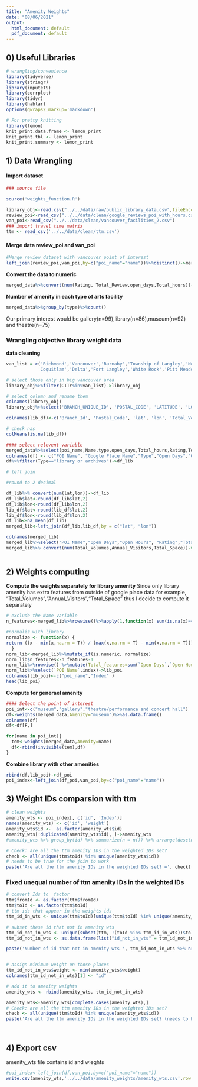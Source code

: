 ```yaml
---
title: "Amenity Weights"
date: "08/06/2021"
output:
  html_document: default
  pdf_document: default
---
```

## 0) Useful Libraries

```r

# wrangling/convenience
library(tidyverse)
library(stringr)
library(imputeTS)
library(corrplot)
library(tidyr)
library(hablar)
options(qwraps2_markup='markdown')

# For pretty knitting
library(lemon)
knit_print.data.frame <- lemon_print
knit_print.tbl <- lemon_print
knit_print.summary <- lemon_print
```

## 1) Data Wrangling

#### Import dataset
```R
### source file 

source('weights_function.R')

library_obj<-read.csv("../../data/raw/public_library_data.csv",fileEncoding="latin1")
review_poi<-read_csv("../../data/clean/google_reviews_poi_with_hours.csv")
van_poi<-read_csv("../../data/clean/vancouver_facilities_2.csv")
### import travel time matrix
ttm <- read_csv('../../data/clean/ttm.csv')
```

#### Merge data review_poi and van_poi


```R
#Merge review dataset with vancouver point of interest
left_join(review_poi,van_poi,by=c("poi_name"="name"))%>%distinct()->merged_data
```

**Convert the data to numeric **
```R
merged_data%>%convert(num(Rating, Total_Review,open_days,Total_hours))->merged_data

```

**Number of amenity in each type of arts facility **
```R
merged_data%>%group_by(type)%>%count()
```
Our primary interest would be gallery(n=99),library(n=86),museum(n=92) and theatre(n=75)


### Wrangling objective library weight data


**data cleaning**

```R
van_list = c('Richmond','Vancouver','Burnaby','Township of Langley','North Vancouver','New Westminster','Maple Ridge','Port Moody','Surrey','Langley',
            'Coquitlam','Delta','Fort Langley','White Rock','Pitt Meadows','Port Coquitlam', 'West Vancouver')

# select those only in big vancouver area
library_obj%>%filter(CITY%in%van_list)->library_obj

# select column and rename them
colnames(library_obj)
library_obj%>%select('BRANCH_UNIQUE_ID', 'POSTAL_CODE', 'LATITUDE', 'LONGITUDE', 'MTLS_OUTLET', 'VISITS_B', 'FLOORSPACE.', 'HRS_OPEN.', 'DAYS_OPEN.')->lib_df

colnames(lib_df)<-c('Branch_Id', 'Postal_Code', 'lat', 'lon', 'Total_Volumes', 'Annual_Visitors', 'Total_Space', 'Hrs_per_Year', 'Days_per_Year')

# check nas
colMeans(is.na(lib_df))

```
  
  

```R

#### select relevent variable 
merged_data%>%select(poi_name,Name,type,open_days,Total_hours,Rating,Total_Review,lat,lon)->df
colnames(df) <- c("POI Name", "Google Place Name","Type","Open Days","Open Hours","Rating","Total Review","lat","lon")
df%>%filter(Type=="library or archives")->df_lib

# left join 

#round to 2 decimal

df_lib%>% convert(num(lat,lon))->df_lib
df_lib$lat<-round(df_lib$lat,2)
df_lib$lon<-round(df_lib$lon,2)
lib_df$lat<-round(lib_df$lat,2)
lib_df$lon<-round(lib_df$lon,2)
df_lib<-na_mean(df_lib)
merged_lib<-left_join(df_lib,lib_df,by = c("lat", "lon"))

colnames(merged_lib)
merged_lib%>%select("POI Name","Open Days","Open Hours", "Rating","Total Review","Total_Volumes","Annual_Visitors","Total_Space" )->merged_lib
merged_lib%>% convert(num(Total_Volumes,Annual_Visitors,Total_Space))->merged_lib
  
```

## 2) Weights computing


**Compute the weights separately for library amenity**
Since only library amenity has extra features from outside of google place data for example, "Total_Volumes","Annual_Visitors","Total_Space"  thus I decide to compute it separately 
```R


# exclude the Name variable 
n_features<-merged_lib%>%rowwise()%>%apply(1,function(x) sum(is.na(x)==F))

#normaliz with library
normalize <- function(x) {
return ((x - min(x,na.rm = T)) / (max(x,na.rm = T) - min(x,na.rm = T)))
  }
norm_lib<-merged_lib%>%mutate_if(is.numeric, normalize)
norm_lib$n_features<-n_features-1
norm_lib%>%rowwise() %>%mutate(Total_features=sum(`Open Days`,`Open Hours`,Rating,`Total Review`,Total_Volumes,Annual_Visitors,Total_Space,na.rm=TRUE),index=Total_features/n_features)->norm_lib
norm_lib%>%select(`POI Name`,index)->lib_poi
colnames(lib_poi)<-c("poi_name","Index" )
head(lib_poi)
```


**Compute for generael amenity**
 

```r
#### Select the point of interest
poi_int<-c("museum","gallery","theatre/performance and concert hall")
df<-weights(merged_data,Amenity="museum")%>%as.data.frame()
colnames(df)
df<-df[F,]

for(name in poi_int){
  tem<-weights(merged_data,Amenity=name)
  df<-rbind(invisible(tem),df)
}


```

**Combine library with other amenities**

```R

rbind(df,lib_poi)->df_poi
poi_index<-left_join(df_poi,van_poi,by=c("poi_name"="name"))
```

## 3) Weight IDs comparsion with ttm

```R
# clean weights
amenity_wts <- poi_index[, c('id', 'Index')]
names(amenity_wts) <- c('id', 'weight')
amenity_wts$id <-  as.factor(amenity_wts$id)
amenity_wts[!duplicated(amenity_wts$id), ]->amenity_wts
#amenity_wts %>% group_by(id) %>% summarize(n = n()) %>% arrange(desc(n))

# Check: are all the ttm amenity IDs in the weighted IDs set?
check <- all(unique(ttm$toId) %in% unique(amenity_wts$id))
# needs to be true for the join to work
paste('Are all the ttm amenity IDs in the weighted IDs set? =', check)


```

### Fixed unequal number of ttm amenity IDs in the weighted IDs

```R
# convert Ids to  factor
ttm$fromId <- as.factor(ttm$fromId)
ttm$toId <- as.factor(ttm$toId)
# ttm ids that appear in the weights ids
ttm_id_in_wts <- unique(ttm$toId)[unique(ttm$toId) %in% unique(amenity_wts$id)]

# subset these id that not in amenity wts
ttm_id_not_in_wts <- unique(subset(ttm, !(toId %in% ttm_id_in_wts))$toId)
ttm_id_not_in_wts <- as.data.frame(list("id_not_in_wts" = ttm_id_not_in_wts))

paste('Number of id that not in amenity wts ', ttm_id_not_in_wts %>% nrow())


# assign minimum weight on those places
ttm_id_not_in_wts$weight <- min(amenity_wts$weight)
colnames(ttm_id_not_in_wts)[1] <- "id"

# add it to amenity weights
amenity_wts <- rbind(amenity_wts, ttm_id_not_in_wts)

amenity_wts<-amenity_wts[complete.cases(amenity_wts),]
# Check: are all the ttm amenity IDs in the weighted IDs set?
check <- all(unique(ttm$toId) %in% unique(amenity_wts$id))
paste('Are all the ttm amenity IDs in the weighted IDs set? (needs to be true for the join to work) =', check)




```



## 4) Export csv 
amenity_wts file contains id and wieghts 
```r
#poi_index<-left_join(df,van_poi,by=c("poi_name"="name"))
write.csv(amenity_wts,'../../data/amenity_weights/amenity_wts.csv',row.names = FALSE)
```




